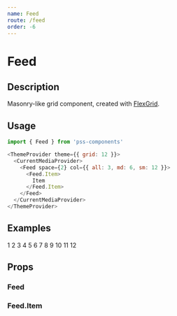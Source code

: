 ```yaml
---
name: Feed
route: /feed
order: -6
---
```




# Feed

## Description

Masonry-like grid component, created with [FlexGrid](#/flex-grid).

## Usage

```js
import { Feed } from 'pss-components'
```

```js
<ThemeProvider theme={{ grid: 12 }}>
  <CurrentMediaProvider>
    <Feed space={2} col={{ all: 3, md: 6, sm: 12 }}>
      <Feed.Item>
        Item
      </Feed.Item>
    </Feed>
  </CurrentMediaProvider>
</ThemeProvider>
```

## Examples

<Playground>
  <ThemeProvider theme={{ grid: 12 }}>
    <CurrentMediaProvider>
      <Feed space={2} col={{ all: 3, md: 6, sm: 12 }}>
        <Feed.Item>
          <Box bg='gray.0' minHeight={200}>1</Box>
        </Feed.Item>
        <Feed.Item>
          <Box bg='gray.0' minHeight={150}>2</Box>
        </Feed.Item>
        <Feed.Item>
          <Box bg='gray.0' minHeight={300}>3</Box>
        </Feed.Item>
        <Feed.Item>
          <Box bg='gray.0' minHeight={500}>4</Box>
        </Feed.Item>
        <Feed.Item>
          <Box bg='gray.0' minHeight={200}>5</Box>
        </Feed.Item>
        <Feed.Item>
          <Box bg='gray.0' minHeight={300}>6</Box>
        </Feed.Item>
        <Feed.Item>
          <Box bg='gray.0' minHeight={200}>7</Box>
        </Feed.Item>
        <Feed.Item>
          <Box bg='gray.0' minHeight={150}>8</Box>
        </Feed.Item>
        <Feed.Item>
          <Box bg='gray.0' minHeight={300}>9</Box>
        </Feed.Item>
        <Feed.Item>
          <Box bg='gray.0' minHeight={500}>10</Box>
        </Feed.Item>
        <Feed.Item>
          <Box bg='gray.0' minHeight={200}>11</Box>
        </Feed.Item>
        <Feed.Item>
          <Box bg='gray.0' minHeight={300}>12</Box>
        </Feed.Item>
      </Feed>
    </CurrentMediaProvider>
  </ThemeProvider>
</Playground>

## Props

### Feed

<PropsTable of={Feed} />

### Feed.Item

<PropsTable of={Feed.Item} />
